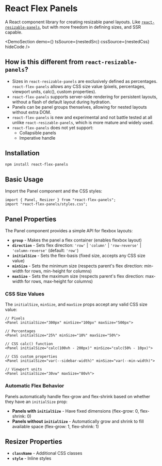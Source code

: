 
# React Flex Panels

A React component library for creating resizable panel layouts. Like [`react-resizable-panels`](https://github.com/bvaughn/react-resizable-panels), but with more freedom in defining sizes, and SSR capable.

<DemoSection
  demo={<NestedDemo />}
  tsSource={nestedSrc}
  cssSource={nestedCss}
  hideCode
/>

## How is this different from `react-resizable-panels`?

- Sizes in `react-resizable-panels` are exclusively defined as percentages. `react-flex-panels` allows any CSS size value (pixels, percentages, viewport units, calc(), custom properties).
- `react-flex-panels` supports server-side rendering for persistent layouts, without a flash of default layout during hydration.
- Panels can be panel groups thenselves, allowing for nested layouts without extra DOM.
- `react-flex-panels` is new and experimental and not battle tested at all unlike `react-resizable-panels`, which is more mature and widely used.
- `react-flex-panels` does not yet support:
  - Collapsible panels
  - Imperative handle

## Installation

```bash
npm install react-flex-panels
```

## Basic Usage

Import the Panel component and the CSS styles:

```tsx
import { Panel, Resizer } from "react-flex-panels";
import "react-flex-panels/styles.css";
```

## Panel Properties

The Panel component provides a simple API for flexbox layouts:

- **`group`** - Makes the panel a flex container (enables flexbox layout)
- **`direction`** - Sets flex direction: `'row'` | `'column'` | `'row-reverse'` | `'column-reverse'` (default: `'row'`)
- **`initialSize`** - Sets the flex-basis (fixed size, accepts any CSS size value)
- **`minSize`** - Sets the minimum size (respects parent's flex direction: min-width for rows, min-height for columns)
- **`maxSize`** - Sets the maximum size (respects parent's flex direction: max-width for rows, max-height for columns)

### CSS Size Values

The `initialSize`, `minSize`, and `maxSize` props accept any valid CSS size value:

```tsx
// Pixels
<Panel initialSize="300px" minSize="100px" maxSize="500px">

// Percentages
<Panel initialSize="25%" minSize="10%" maxSize="50%">

// CSS calc() function
<Panel initialSize="calc(100vh - 200px)" minSize="calc(50% - 10px)">

// CSS custom properties
<Panel initialSize="var(--sidebar-width)" minSize="var(--min-width)">

// Viewport units
<Panel initialSize="30vw" maxSize="80vh">
```

### Automatic Flex Behavior

Panels automatically handle flex-grow and flex-shrink based on whether they have an `initialSize` prop:

- **Panels with `initialSize`** - Have fixed dimensions (flex-grow: 0, flex-shrink: 0)
- **Panels without `initialSize`** - Automatically grow and shrink to fill available space (flex-grow: 1, flex-shrink: 1)

## Resizer Properties

- **`className`** - Additional CSS classes
- **`style`** - Inline styles

